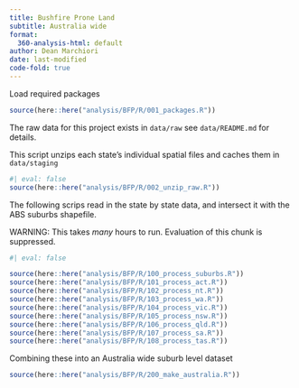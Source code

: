 ```yaml
---
title: Bushfire Prone Land
subtitle: Australia wide
format:
  360-analysis-html: default
author: Dean Marchiori
date: last-modified
code-fold: true
---
```


Load required packages
```r
source(here::here("analysis/BFP/R/001_packages.R"))
```

The raw data for this project exists in `data/raw` see `data/README.md` for details.  

This script unzips each state's individual spatial files and caches them in `data/staging`
```r
#| eval: false
source(here::here("analysis/BFP/R/002_unzip_raw.R"))
```

The following scrips read in the state by state data, and intersect it with the ABS suburbs shapefile. 

:::{.callout-warning}
WARNING: This takes *many* hours to run. Evaluation of this chunk is suppressed.
:::

```r
#| eval: false

source(here::here("analysis/BFP/R/100_process_suburbs.R"))
source(here::here("analysis/BFP/R/101_process_act.R"))
source(here::here("analysis/BFP/R/102_process_nt.R"))
source(here::here("analysis/BFP/R/103_process_wa.R"))
source(here::here("analysis/BFP/R/104_process_vic.R"))
source(here::here("analysis/BFP/R/105_process_nsw.R"))
source(here::here("analysis/BFP/R/106_process_qld.R"))
source(here::here("analysis/BFP/R/107_process_sa.R"))
source(here::here("analysis/BFP/R/108_process_tas.R"))

```

Combining these into an Australia wide suburb level dataset

```r
source(here::here("analysis/BFP/R/200_make_australia.R"))
```